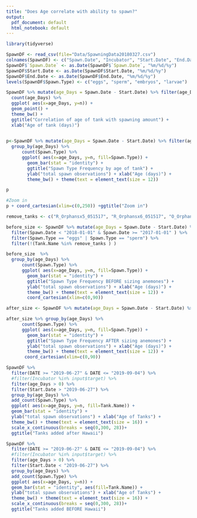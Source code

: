 ```yaml
---
title: "Does Age correlate with ability to spawn?"
output:
  pdf_document: default
  html_notebook: default
---
```


```r
library(tidyverse)
```

```r
SpawnDF <- read_csv(file="Data/SpawningData20180327.csv")
colnames(SpawnDF) <- c("Spawn.Date", "Incubator", "Start.Date", "End.Date", "Tank.Name", "Male", "Female", "Spawn.Type", "Time.Found", "Cleavage", "Day.of.Cycle", "Total.Tanks", "notes")
SpawnDF$`Spawn.Date` <- as.Date(SpawnDF$`Spawn.Date`, "%m/%d/%y")
SpawnDF$Start.Date <- as.Date(SpawnDF$Start.Date, "%m/%d/%y")
SpawnDF$End.Date <- as.Date(SpawnDF$End.Date, "%m/%d/%y")
levels(SpawnDF$Spawn.Type) <- c("eggs", "sperm", "embryos", "larvae")
```

```r
SpawnDF %>% mutate(age_Days = Spawn.Date - Start.Date) %>% filter(age_Days > 0) %>% 
  count(age_Days) %>% 
  ggplot( aes(x=age_Days, y=n)) +
  geom_point() +
  theme_bw() +
  ggtitle("Correlation of age of tank with spawning amount") + 
  xlab("Age of tank (days)")
  

```
```r
p<-SpawnDF %>% mutate(age_Days = Spawn.Date - Start.Date) %>% filter(age_Days > 0) %>% 
  group_by(age_Days) %>% 
      count(Spawn.Type) %>%
      ggplot( aes(x=age_Days, y=n, fill=Spawn.Type)) +
        geom_bar(stat = "identity") +
        ggtitle("Spawn Type Frequency by age of tank") + 
        ylab("total spawn observations") + xlab("Age (days)") +
        theme_bw() + theme(text = element_text(size = 12))

p

#Zoom in
p + coord_cartesian(xlim=c(0,250)) +ggtitle("Zoom in")
```

```r
remove_tanks <- c("R_Orphansx5_051517", "R_Orphansx6_051517", "O_Orphansx4_031617", "Y_FP_W_012517")

before_size <- SpawnDF %>% mutate(age_Days = Spawn.Date - Start.Date) %>% filter(age_Days > 0) %>%
  filter(Spawn.Date < "2018-01-01" & Spawn.Date >= "2017-01-01" ) %>% 
  filter(Spawn.Type == "eggs" | Spawn.Type == "sperm") %>%  
  filter(!(Tank.Name %in% remove_tanks ) )

before_size  %>% 
  group_by(age_Days) %>% 
      count(Spawn.Type) %>%
      ggplot( aes(x=age_Days, y=n, fill=Spawn.Type)) +
        geom_bar(stat = "identity") +
        ggtitle("Spawn Type Frequency BEFORE sizing anemones") + 
        ylab("total spawn observations") + xlab("Age (days)") +
        theme_bw() + theme(text = element_text(size = 12)) +
        coord_cartesian(xlim=c(0,90))
```

```r


after_size <- SpawnDF %>% mutate(age_Days = Spawn.Date - Start.Date) %>% filter(age_Days > 0) %>% filter(Spawn.Date >= "2018-01-01" ) %>% filter(!(Tank.Name %in% remove_tanks ) )

after_size %>% group_by(age_Days) %>% 
      count(Spawn.Type) %>%
      ggplot( aes(x=age_Days, y=n, fill=Spawn.Type)) +
        geom_bar(stat = "identity") +
        ggtitle("Spawn Type Frequency AFTER sizing anemones") + 
        ylab("total spawn observations") + xlab("Age (days)") +
        theme_bw() + theme(text = element_text(size = 12)) +
       coord_cartesian(xlim=c(0,90))
```
```r
SpawnDF %>%
  filter(DATE >= "2019-06-27" & DATE <= "2019-09-04") %>% 
  #filter(Incubator %in% input$target) %>% 
  filter(age_Days > 0) %>%
  filter(Start.Date > "2019-06-27") %>% 
  group_by(age_Days) %>% 
  add_count(Spawn.Type) %>%
  ggplot( aes(x=age_Days, y=n, fill=Tank.Name)) +
  geom_bar(stat = "identity") +
  ylab("total spawn observations") + xlab("Age of Tanks") +
  theme_bw() + theme(text = element_text(size = 16)) +
  scale_x_continuous(breaks = seq(0,300, 28))+
  ggtitle("Tanks added after Hawaii")

SpawnDF %>%
  filter(DATE >= "2019-06-27" & DATE <= "2019-09-04") %>% 
  #filter(Incubator %in% input$target) %>% 
  filter(age_Days > 0) %>%
  filter(Start.Date < "2019-06-27") %>% 
  group_by(age_Days) %>% 
  add_count(Spawn.Type) %>%
  ggplot( aes(x=age_Days, y=n)) +
  geom_bar(stat = "identity", aes(fill=Tank.Name)) +
  ylab("total spawn observations") + xlab("Age of Tanks") +
  theme_bw() + theme(text = element_text(size = 16)) +
  scale_x_continuous(breaks = seq(0,300, 28))+
  ggtitle("Tanks added BEFORE Hawaii")
```

